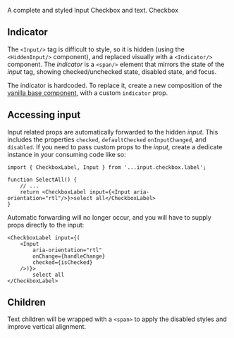 
A complete and styled Input Checkbox and text.
<CheckboxLabel defaultChecked> Checkbox</CheckboxLabel>

## Indicator
The `<Input/>` tag is difficult to style, so it is hidden (using the `<HiddenInput/>` component), and replaced visually with a `<Indicator/>` component.
The *indicator* is a `<span/>` element that mirrors the state of the *input* tag, showing checked/unchecked state, disabled state, and focus.

The indicator is hardcoded. To replace it, create a new composition of the [vanilla base component](https://bit.cloud/teambit/base-ui/input/checkbox/label), with a custom `indicator` prop.

## Accessing input
Input related props are automatically forwarded to the hidden *input*.
This includes the properties `checked`, `defaultChecked` `onInputChanged`, and `disabled`.
If you need to pass custom props to the *input*, create a dedicate instance in your consuming code like so:

```tsx
import { CheckboxLabel, Input } from '...input.checkbox.label';

function SelectAll() {
	// ...	
	return <CheckboxLabel input={<Input aria-orientation="rtl"/>}>select all</CheckboxLabel>
}
```

Automatic forwarding will no longer occur, and you will have to supply props directly to the input:

```tsx
<CheckboxLabel input={(
	<Input
		aria-orientation="rtl"
		onChange={handleChange}
		checked={isChecked}
	/>)}>
		select all
</CheckboxLabel>
```

## Children
Text children will be wrapped with a `<span>` to apply the disabled styles and improve vertical alignment.